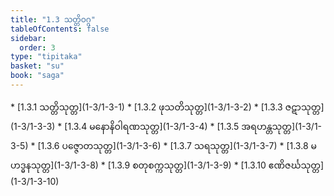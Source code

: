 ```yaml
---
title: "1.3 သတ္တိဝဂ္ဂ"
tableOfContents: false
sidebar:
  order: 3
type: "tipitaka"
basket: "su"
book: "saga"
---
```



<DynamicBreadcrumb />



<TableOfContents book="saga" section="1.3">
* [1.3.1 သတ္တိသုတ္တ](1-3/1-3-1)
* [1.3.2 ဖုသတိသုတ္တ](1-3/1-3-2)
* [1.3.3 ဇဋာသုတ္တ](1-3/1-3-3)
* [1.3.4 မနောနိဝါရဏသုတ္တ](1-3/1-3-4)
* [1.3.5 အရဟန္တသုတ္တ](1-3/1-3-5)
* [1.3.6 ပဇ္ဇောတသုတ္တ](1-3/1-3-6)
* [1.3.7 သရသုတ္တ](1-3/1-3-7)
* [1.3.8 မဟဒ္ဓနသုတ္တ](1-3/1-3-8)
* [1.3.9 စတုစက္ကသုတ္တ](1-3/1-3-9)
* [1.3.10 ဧဏိဇင်္ဃသုတ္တ](1-3/1-3-10)
</TableOfContents>